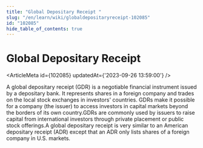 ```yaml
---
title: "Global Depositary Receipt "
slug: "/en/learn/wiki/globaldepositaryreceipt-102085"
id: "102085"
hide_table_of_contents: true
---
```



# Global Depositary Receipt 

<ArticleMeta id={102085} updatedAt={'2023-09-26 13:59:00'} />
<div className='border-solid border-b border-t-0 my-4 border-[var(--ifm-color-gray-300)]' />

A global depositary receipt (GDR) is a negotiable financial instrument issued by a depositary bank. It represents shares in a foreign company and trades on the local stock exchanges in investors' countries. GDRs make it possible for a company (the issuer) to access investors in capital markets beyond the borders of its own country.GDRs are commonly used by issuers to raise capital from international investors through private placement or public stock offerings.A global depositary receipt is very similar to an American depositary receipt (ADR) except that an ADR only lists shares of a foreign company in U.S. markets.

